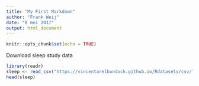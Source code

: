 ```yaml
---
title: "My First Markdown"
author: "Frank Weij"
date: "8 mei 2017"
output: html_document
---
```


```r
knitr::opts_chunk$set(echo = TRUE)
```


Download sleep study data
```r
library(readr)
sleep <- read_csv("https://vincentarelbundock.github.io/Rdatasets/csv/lme4/sleepstudy.csv")
head(sleep)
```

